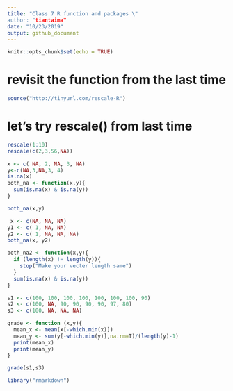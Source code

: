 ```yaml
---
title: "Class 7 R function and packages \"
author: "tiantaima"
date: "10/23/2019"
output: github_document
---
```


```r
knitr::opts_chunk$set(echo = TRUE)
```

# revisit the function from the last time
```r
source("http://tinyurl.com/rescale-R")
```

# let's try rescale() from last time
```r
rescale(1:10)
rescale(c(2,3,56,NA))
```



```r
x <- c( NA, 2, NA, 3, NA) 
y<-c(NA,3,NA,3, 4)
is.na(x)
both_na <- function(x,y){
  sum(is.na(x) & is.na(y))
}

both_na(x,y)
```


```r
 x <- c(NA, NA, NA)
y1 <- c( 1, NA, NA)
y2 <- c( 1, NA, NA, NA)
both_na(x, y2)
```


```r
both_na2 <- function(x,y){
  if (length(x) != length(y)){
    stop("Make your vecter length same")
  }
  sum(is.na(x) & is.na(y))
}


```

```r
s1 <- c(100, 100, 100, 100, 100, 100, 100, 90)
s2 <- c(100, NA, 90, 90, 90, 90, 97, 80)
s3 <- c(100, NA, NA, NA)

grade <- function (x,y){
  mean_x <- mean(x[-which.min(x)])
  mean_y <- sum(y[-which.min(y)],na.rm=T)/(length(y)-1)
  print(mean_x)
  print(mean_y)
}

grade(s1,s3)
```

```r
library("rmarkdown")
```



